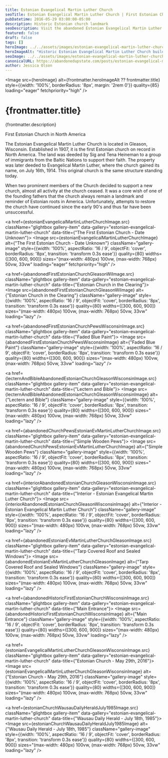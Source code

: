 ```yaml
---
title: Estonian Evangelical Martin Luther Church
seoTitle: Estonian Evangelical Martin Luther Church | First Estonian Church in North America
pubDatetime: 2016-05-29 03:00:00-05:00
description: Historic Estonian church landmark
seoDescription: Visit the abandoned Estonian Evangelical Martin Luther Church in Gleason, Wisconsin—the first Estonian parish in North America and a rare immigrant landmark.
featured: false
draft: false
tags: []
heroImage: ../../assets/images/estonian-evangelical-martin-luther-church/hero-first-estonian-church-gleason-wisconsin.jpg
heroImageAlt: "Historic Estonian Evangelical Martin Luther Church building in Gleason, Wisconsin"
seoImage: ../../assets/images/estonian-evangelical-martin-luther-church/hero-first-estonian-church-gleason-wisconsin.jpg
canonicalURL: https://abandonedupstate.com/posts/estonian-evangelical-martin-luther-church/
author: Jessica Olson
---
```





<Image 
  src={heroImage} 
  alt={frontmatter.heroImageAlt ?? frontmatter.title}
  style={{width: '100%', borderRadius: '8px', margin: '2rem 0'}}
  quality={85}
  loading="eager"
  fetchpriority="high"
/>

# {frontmatter.title}
<p className="post-tagline" style={{ color: "#b9975c" }}>{frontmatter.description}</p>

First Estonian Church in North America

The Estonian Evangelical Martin Luther Church is located in Gleason, Wisconsin. Established in 1907, it is the first Estonian church on record in North America. The land was deeded by Sig and Tena Heineman to a group of immigrants from the Baltic Nations to support their faith. The property was later deeded to Evangelical Martin Luther, where the church gained its name, on July 16th, 1914. This original church is the same structure standing today.

When two prominent members of the Church decided to support a new church, almost all activity at the church ceased. It was a core wish of one of the founding fathers that the church always remain a landmark and reminder of Estonian roots in America. Unfortunately, attempts to restore the church have continued since the early 90's and thus far have been unsuccessful.


<div className="gallery gallery--two">

<a href={estonianEvangelicalMartinLutherChurchImage.src} className="glightbox gallery-item" data-gallery="estonian-evangelical-martin-luther-church" data-title={"The First Estonian Church - Date Unknown"}>
  <Image 
    src={estonianEvangelicalMartinLutherChurchImage} 
    alt={"The First Estonian Church - Date Unknown"}
    className="gallery-image" 
    style={{width: '100%', aspectRatio: '16 / 9', objectFit: 'cover', borderRadius: '8px', transition: 'transform 0.3s ease'}}
    quality={80}
    widths={[300, 600, 900]}
    sizes="(max-width: 480px) 100vw, (max-width: 768px) 50vw, 33vw"
    loading="eager"
    fetchpriority="high"
  />
</a>

<a href={abandonedFirstEstonianChurchGleasonWiImage.src} className="glightbox gallery-item" data-gallery="estonian-evangelical-martin-luther-church" data-title={"Estonian Church in the Clearing"}>
  <Image 
    src={abandonedFirstEstonianChurchGleasonWiImage} 
    alt={"Estonian Church in the Clearing"}
    className="gallery-image" 
    style={{width: '100%', aspectRatio: '16 / 9', objectFit: 'cover', borderRadius: '8px', transition: 'transform 0.3s ease'}}
    quality={80}
    widths={[300, 600, 900]}
    sizes="(max-width: 480px) 100vw, (max-width: 768px) 50vw, 33vw"
    loading="lazy"
  />
</a>

<a href={abandonedFirstEstonianChurchPewsWisconsinImage.src} className="glightbox gallery-item" data-gallery="estonian-evangelical-martin-luther-church" data-title={"Faded Blue Paint"}>
  <Image 
    src={abandonedFirstEstonianChurchPewsWisconsinImage} 
    alt={"Faded Blue Paint"}
    className="gallery-image" 
    style={{width: '100%', aspectRatio: '16 / 9', objectFit: 'cover', borderRadius: '8px', transition: 'transform 0.3s ease'}}
    quality={80}
    widths={[300, 600, 900]}
    sizes="(max-width: 480px) 100vw, (max-width: 768px) 50vw, 33vw"
    loading="lazy"
  />
</a>

<a href={lecternAndBibleAbandonedEstonianChurchGleasonWisconsinImage.src} className="glightbox gallery-item" data-gallery="estonian-evangelical-martin-luther-church" data-title={"Lectern and Bible"}>
  <Image 
    src={lecternAndBibleAbandonedEstonianChurchGleasonWisconsinImage} 
    alt={"Lectern and Bible"}
    className="gallery-image" 
    style={{width: '100%', aspectRatio: '16 / 9', objectFit: 'cover', borderRadius: '8px', transition: 'transform 0.3s ease'}}
    quality={80}
    widths={[300, 600, 900]}
    sizes="(max-width: 480px) 100vw, (max-width: 768px) 50vw, 33vw"
    loading="lazy"
  />
</a>

<a href={abandonedChurchPewsEstonianEvMartinLutherChurchImage.src} className="glightbox gallery-item" data-gallery="estonian-evangelical-martin-luther-church" data-title={"Simple Wooden Pews"}>
  <Image 
    src={abandonedChurchPewsEstonianEvMartinLutherChurchImage} 
    alt={"Simple Wooden Pews"}
    className="gallery-image" 
    style={{width: '100%', aspectRatio: '16 / 9', objectFit: 'cover', borderRadius: '8px', transition: 'transform 0.3s ease'}}
    quality={80}
    widths={[300, 600, 900]}
    sizes="(max-width: 480px) 100vw, (max-width: 768px) 50vw, 33vw"
    loading="lazy"
  />
</a>

<a href={interiorAbandonedEstonianChurchGleasonWisconsinImage.src} className="glightbox gallery-item" data-gallery="estonian-evangelical-martin-luther-church" data-title={"Interior - Estonian Evangelical Martin Luther Church"}>
  <Image 
    src={interiorAbandonedEstonianChurchGleasonWisconsinImage} 
    alt={"Interior - Estonian Evangelical Martin Luther Church"}
    className="gallery-image" 
    style={{width: '100%', aspectRatio: '16 / 9', objectFit: 'cover', borderRadius: '8px', transition: 'transform 0.3s ease'}}
    quality={80}
    widths={[300, 600, 900]}
    sizes="(max-width: 480px) 100vw, (max-width: 768px) 50vw, 33vw"
    loading="lazy"
  />
</a>

<a href={abandonedEstonianEvMartinLutherChurchGleasonImage.src} className="glightbox gallery-item" data-gallery="estonian-evangelical-martin-luther-church" data-title={"Tarp Covered Roof and Sealed Windows"}>
  <Image 
    src={abandonedEstonianEvMartinLutherChurchGleasonImage} 
    alt={"Tarp Covered Roof and Sealed Windows"}
    className="gallery-image" 
    style={{width: '100%', aspectRatio: '16 / 9', objectFit: 'cover', borderRadius: '8px', transition: 'transform 0.3s ease'}}
    quality={80}
    widths={[300, 600, 900]}
    sizes="(max-width: 480px) 100vw, (max-width: 768px) 50vw, 33vw"
    loading="lazy"
  />
</a>

<a href={abandonedHistoricFirstEstonianChurchWisconsinImage.src} className="glightbox gallery-item" data-gallery="estonian-evangelical-martin-luther-church" data-title={"Main Entrance"}>
  <Image 
    src={abandonedHistoricFirstEstonianChurchWisconsinImage} 
    alt={"Main Entrance"}
    className="gallery-image" 
    style={{width: '100%', aspectRatio: '16 / 9', objectFit: 'cover', borderRadius: '8px', transition: 'transform 0.3s ease'}}
    quality={80}
    widths={[300, 600, 900]}
    sizes="(max-width: 480px) 100vw, (max-width: 768px) 50vw, 33vw"
    loading="lazy"
  />
</a>

<a href={estonianEvangelicalMartinLutherChurchGleasonWisconsinImage.src} className="glightbox gallery-item" data-gallery="estonian-evangelical-martin-luther-church" data-title={"Estonian Church - May 29th, 2016"}>
  <Image 
    src={estonianEvangelicalMartinLutherChurchGleasonWisconsinImage} 
    alt={"Estonian Church - May 29th, 2016"}
    className="gallery-image" 
    style={{width: '100%', aspectRatio: '16 / 9', objectFit: 'cover', borderRadius: '8px', transition: 'transform 0.3s ease'}}
    quality={80}
    widths={[300, 600, 900]}
    sizes="(max-width: 480px) 100vw, (max-width: 768px) 50vw, 33vw"
    loading="lazy"
  />
</a>

<a href={estonianChurchWausauDailyHeraldJuly1985Image.src} className="glightbox gallery-item" data-gallery="estonian-evangelical-martin-luther-church" data-title={"Wausau Daily Herald - July 18th, 1985"}>
  <Image 
    src={estonianChurchWausauDailyHeraldJuly1985Image} 
    alt={"Wausau Daily Herald - July 18th, 1985"}
    className="gallery-image" 
    style={{width: '100%', aspectRatio: '16 / 9', objectFit: 'cover', borderRadius: '8px', transition: 'transform 0.3s ease'}}
    quality={80}
    widths={[300, 600, 900]}
    sizes="(max-width: 480px) 100vw, (max-width: 768px) 50vw, 33vw"
    loading="lazy"
  />
</a>

</div>
